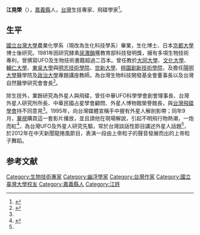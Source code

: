 {{Infobox Writer
| name        = 江晃榮
| image       =  
| imagesize   = 210px
| caption     =  
| pseudonym   =  
| birth_date  = 1951年
| birth_place = {{ROC}}[[臺灣|臺灣]][[嘉義縣|嘉義]]
| death_date  = 
| death_place = 
| occupation  = 生化專家
| nationality = {{ROC}}
| genre       = 
| subject     = 
| movement    = 
| notableworks= 
| magnum_opus = 
| influences  = 
| influenced  = 
| signature   = 
| patrons       = 
| awards        = 
| website     =  
| footnotes   = 
}}

'''江晃榮'''（{{bd|1951年||||catIdx=}}），[[嘉義縣|嘉義縣]]人，[[台灣|台灣]]生技專家、飛碟學家<ref name="納豆激酶">{{cite book |author=江晃榮|title=《納豆激酶》 |date=2006-06-30|publisher=世茂出版社|location=臺灣|language=zh-hant |isbn=9789577767004}}</REF>。

== 生平 ==

[[國立台灣大學|國立台灣大學]]農業化學系（現改為生化科技學系）畢業，生化博士、日本[[京都大學|京都大學]]博士後研究。1981年因研究酵素[[尿激酶|尿激酶]]獲教育部科技發明獎，擁有多項生物技術專利，曾撰寫UFO及生物技術書籍超過二百本。曾任教於[[大同大學_(台灣)|大同大學]]、[[文化大學|文化大學]]、[[輔仁大學|輔仁大學]]、[[東吳大學|東吳大學]]與[[明志技術學院|明志技術學院]]、[[世新大學|世新大學]]、[[桃園創新技術學院|桃園創新技術學院]]，及擔任[[陽明大學|陽明大學]]醫學院及[[政治大學|政治大學]]專題講座教師。為台灣生物科技開發基金會董事長以及台灣自然醫學研究會會長<ref name="江晃榮 博士">{{cite news|author=|url=http://www.netra.tw/index.php/huang-rong-jiang|title=江晃榮 博士|work=台灣外星人研究所|date=|accessdate=2013-09-05|deadurl=yes|archiveurl=https://web.archive.org/web/20130823020722/http://www.netra.tw/index.php/huang-rong-jiang|archivedate=2013-08-23}}</ref>。

除生技外，業餘研究為外星人與飛碟，曾任中華UFO科學學會創會理事長、台灣外星人研究所所長、中華民國占星學會顧問、外星人博物館榮譽館長，與[[台灣飛碟學會|台灣飛碟學會]]持不同意見<ref name="與飛碟共舞卅年"></ref>。1995年，向台灣媒體宣稱手中握有外星人解剖影帶；同年9月，[[華視|華視]]購買這一套影片播放，並且請他在現場解說，引起不明飛行物熱潮，一炮而紅<ref name="與飛碟共舞卅年">{{cite news|author=陳宗逸|url=http://www.newtaiwan.com.tw/bulletinview.jsp?period=267&bulletinid=7515|title=與飛碟共舞卅年　江晃榮走出黑洞？|work=[[新台灣新聞週刊|新台灣新聞週刊]]|date=2001-05-04|accessdate=2013-09-05|deadurl=yes|archiveurl=https://web.archive.org/web/20141006114946/http://www.newtaiwan.com.tw/bulletinview.jsp?period=267&bulletinid=7515|archivedate=2014-10-06}}</ref>，為台灣UFO及外星人研究先驅，常於台灣談話性節目講述外星人話題<ref name="江晃榮 博士"></ref>，於2012年在中天新聞龍捲風節目，表演一段由上帝粒子的聲音發展而出的上帝粒子舞蹈。

== 参考文献 ==
{{reflist}}

[[Category:生物技術專家|Category:生物技術專家]]
[[Category:幽浮學家|Category:幽浮學家]]
[[Category:台灣作家|Category:台灣作家]]
[[Category:國立臺灣大學校友|Category:國立臺灣大學校友]]
[[Category:嘉義縣人|Category:嘉義縣人]]
[[Category:江姓|Category:江姓]]